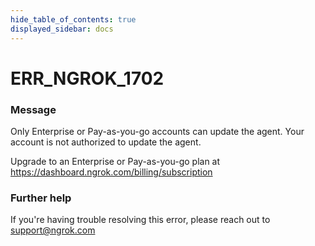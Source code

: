 ```yaml
---
hide_table_of_contents: true
displayed_sidebar: docs
---
```



# ERR_NGROK_1702

### Message

Only Enterprise or Pay-as-you-go accounts can update the agent.
Your account is not authorized to update the agent.

Upgrade to an Enterprise or Pay-as-you-go plan at https://dashboard.ngrok.com/billing/subscription

<ErrorDetails error="err_ngrok_1702" />

### Further help

If you're having trouble resolving this error, please reach out to [support@ngrok.com](mailto:support@ngrok.com?subject=Help%20with%20ERR_NGROK_1702)
